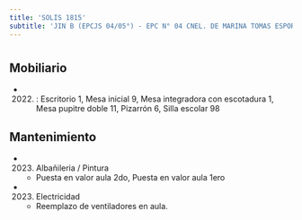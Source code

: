 ```yaml
---
title: 'SOLIS 1815'
subtitle: 'JIN B (EPCJS 04/05°) - EPC N° 04 CNEL. DE MARINA TOMAS ESPORA'
---
```


#


## Mobiliario

*  (2022) : Escritorio 1, Mesa inicial 9, Mesa integradora con escotadura 1, Mesa pupitre doble 11, Pizarrón 6, Silla escolar 98 





## Mantenimiento

*  (2023) Albañileria / Pintura 
    + Puesta en valor aula 2do, Puesta en valor aula 1ero

*  (2023) Electricidad 
    + Reemplazo de ventiladores en aula.



